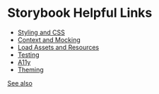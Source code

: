 
<Meta title="Example/Helpful Links" />

# Storybook Helpful Links

- [Styling and CSS](https://storybook.js.org/docs/react/configure/styling-and-css)
- [Context and Mocking](https://storybook.js.org/docs/react/writing-stories/decorators#context-for-mocking)
- [Load Assets and Resources](https://storybook.js.org/docs/react/configure/images-and-assets)
- [Testing](https://storybook.js.org/docs/react/writing-tests)
- [A11y](https://storybook.js.org/docs/react/writing-tests/accessibility-testing)
- [Theming](https://storybook.js.org/docs/react/configure/theming)

[See also](/docs/configure-your-project--docs)
